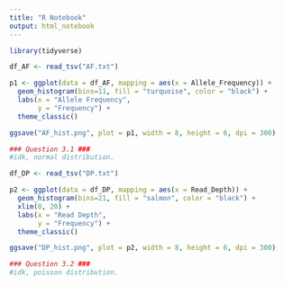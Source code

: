 ```yaml
---
title: "R Notebook"
output: html_notebook
---
```



```r
library(tidyverse)
```

```r
df_AF <- read_tsv("AF.txt")

p1 <- ggplot(data = df_AF, mapping = aes(x = Allele_Frequency)) +
  geom_histogram(bins=11, fill = "turquoise", color = "black") +
  labs(x = "Allele Frequency",
       y = "Frequency") +
  theme_classic()

ggsave("AF_hist.png", plot = p1, width = 8, height = 6, dpi = 300)

### Question 3.1 ###
#idk, normal distribution.
```

```r
df_DP <- read_tsv("DP.txt")

p2 <- ggplot(data = df_DP, mapping = aes(x = Read_Depth)) +
  geom_histogram(bins=21, fill = "salmon", color = "black") +
  xlim(0, 20) + 
  labs(x = "Read Depth",
       y = "Frequency") +
  theme_classic()

ggsave("DP_hist.png", plot = p2, width = 8, height = 6, dpi = 300)

### Question 3.2 ###
#idk, poisson distribution.
```



